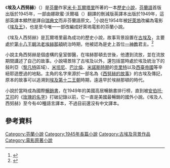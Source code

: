 {{Infobox book| 
| name          = 埃及人西努赫<br />{{lang|fi|''Sinuhe egyptiläinen''}}
| title_orig     = {{lang|fi|''Sinuhe egyptiläinen''}}
| translator    =
| image         = Sinuhe egyptiläinen (First Finnish edition cover).jpg
| image_size    = 
| caption       = 首版封面
| author        = [[米卡·瓦爾塔里|米卡·瓦爾塔里]]
| illustrator   =
| cover_artist  = 
| country       = {{FIN}}
| language      = [[芬蘭語|芬蘭語]]
| series        =
| genre         = [[歷史小說|歷史小說]]
| publisher     = {{link-fi|WSOY|WSOY}}
| release_date  = 1945
| media_type    = 印刷 （[[精裝書|精裝]]和[[平裝書|平裝]]）
| pages         = 785頁 （精裝版）
| isbn = 1-55652-441-2
| dewey= 894/.54133 21
| congress= PH355.W3 S513 2002
| oclc= 49531238
| preceded_by   =
| followed_by   =
}}

《'''埃及人西努赫'''》（{{lang-fi|''Sinuhe egyptiläinen''}}）是[[芬蘭人|芬蘭]]作家[[米卡·瓦爾塔里|米卡·瓦爾塔里]]所著的一本[[歷史小說|歷史小說]]，[[芬蘭語|芬蘭語]]首版出版於1945年，一部由娜歐蜜·沃爾福（{{lang|en|Naomi Walford}}）翻譯的刪減版英譯本出版於1949年，這部英譯本顯然是譯自[[瑞典文|瑞典文]]而非芬蘭語原文。<ref>{{Cite web |url=http://www.swedishbookreview.com/article-2004-1-vinde.asp |title=Swedish Book Review |accessdate=2017-01-04 |archive-date=2018-05-07 |archive-url=https://web.archive.org/web/20180507085605/http://www.swedishbookreview.com/article-2004-1-vinde.asp |dead-url=yes }}</ref>小說在1954年被[[好萊塢|好萊塢]]改編為電影《[[埃及王_(電影)|埃及王]]》，也是至今唯一一部改編成好萊塢電影的芬蘭小說。

《埃及人西努赫》是瓦爾塔里最為成功的歷史小說，故事背景設置在[[古埃及|古埃及]]，主要處於[[埃及第十八王朝|第十八王朝]][[法老|法老]][[埃赫那頓|埃赫那頓]]統治時期，他被認為是史上首位[[一神教|一神教]]君主。<ref>{{cite web|title=The Mammoth Encyclopedia of the Unsolved|last=Wilson|first=Colin|publisher=Carroll & Graf|year=2000|page=98|isbn=0786707933}}</ref>

小說主角西努赫是個虛構的皇室御醫，在埃赫那頓去世後，他遭到流放，並在流放期間講述了自己的故事。小說場景除了古埃及以外，還包括當時處於埃及統治下的敍利亞（[[黎凡特|黎凡特]]區域）、[[米坦尼|米坦尼]]、[[巴比倫|巴比倫]]、[[米諾斯文明|米諾斯時期]]的[[克里特|克里特]]以及[[西臺帝國|西臺帝國]]等辛紐耶遊歷過的地點。主角的名字來源於一部名為《[[西努赫的故事|西努赫的故事]]》的古埃及傳記，原本的故事可以追溯到[[埃及第十二王朝|埃及第十二王朝]]時期，遠遠早於埃赫那頓的時代。

小說於當時成為國際[[暢銷書|暢銷書]]，在1949年的美國高居暢銷書排行榜，直到被[[安伯托·艾可|安伯托·艾可]]的《[[玫瑰的名字|玫瑰的名字]]》打破記錄以前，它一直是美國最暢銷的國外小說。《埃及人西努赫》至今有40種語言譯本，不過目前還沒有中文譯本。

== 參考資料 ==
{{Reflist}}

{{Authority control}}

[[Category:芬蘭小說|Category:芬蘭小說]]
[[Category:1945年長篇小說|Category:1945年長篇小說]]
[[Category:古埃及背景作品|Category:古埃及背景作品]]
[[Category:電影原著小說|Category:電影原著小說]]